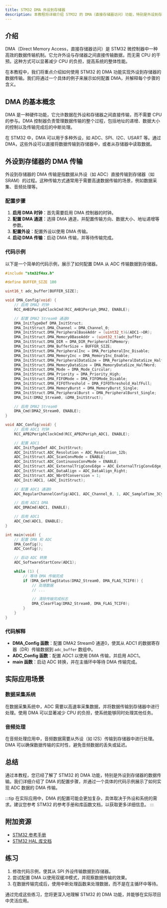 ```yaml
---
title: STM32 DMA 外设到存储器
description: 本教程将详细介绍 STM32 的 DMA（直接存储器访问）功能，特别是外设到存储器的数据传输。通过本教程，您将了解 DMA 的基本概念、配置方法以及实际应用场景。
---
```


## 介绍

DMA（Direct Memory Access，直接存储器访问）是 STM32 微控制器中一种高效的数据传输机制。它允许外设与存储器之间直接传输数据，而无需 CPU 的干预。这种方式可以显著减少 CPU 的负担，提高系统的整体性能。

在本教程中，我们将重点介绍如何使用 STM32 的 DMA 功能实现外设到存储器的数据传输。我们将通过一个具体的例子来展示如何配置 DMA，并解释每个步骤的含义。

## DMA 的基本概念

DMA 是一种硬件功能，它允许数据在外设和存储器之间直接传输，而不需要 CPU 的参与。DMA 控制器负责管理数据传输的整个过程，包括地址的递增、数据大小的控制以及传输完成后的中断处理。

在 STM32 中，DMA 可以用于多种外设，如 ADC、SPI、I2C、USART 等。通过 DMA，这些外设可以直接将数据传输到存储器中，或者从存储器中读取数据。

## 外设到存储器的 DMA 传输

外设到存储器的 DMA 传输是指数据从外设（如 ADC）直接传输到存储器（如 SRAM）的过程。这种传输方式通常用于需要高速数据传输的场景，例如数据采集、音频处理等。

### 配置步骤

1. **启用 DMA 时钟**：首先需要启用 DMA 控制器的时钟。
2. **配置 DMA 通道**：选择 DMA 通道，并配置传输方向、数据大小、地址递增等参数。
3. **配置外设**：配置外设以使用 DMA 传输。
4. **启动 DMA 传输**：启动 DMA 传输，并等待传输完成。

### 代码示例

以下是一个简单的代码示例，展示了如何配置 DMA 从 ADC 传输数据到存储器。

```c
#include "stm32f4xx.h"

#define BUFFER_SIZE 100

uint16_t adc_buffer[BUFFER_SIZE];

void DMA_Config(void) {
    // 启用 DMA2 时钟
    RCC_AHB1PeriphClockCmd(RCC_AHB1Periph_DMA2, ENABLE);

    // 配置 DMA2 Stream0 通道0
    DMA_InitTypeDef DMA_InitStruct;
    DMA_InitStruct.DMA_Channel = DMA_Channel_0;
    DMA_InitStruct.DMA_PeripheralBaseAddr = (uint32_t)&(ADC1->DR);
    DMA_InitStruct.DMA_Memory0BaseAddr = (uint32_t)adc_buffer;
    DMA_InitStruct.DMA_DIR = DMA_DIR_PeripheralToMemory;
    DMA_InitStruct.DMA_BufferSize = BUFFER_SIZE;
    DMA_InitStruct.DMA_PeripheralInc = DMA_PeripheralInc_Disable;
    DMA_InitStruct.DMA_MemoryInc = DMA_MemoryInc_Enable;
    DMA_InitStruct.DMA_PeripheralDataSize = DMA_PeripheralDataSize_HalfWord;
    DMA_InitStruct.DMA_MemoryDataSize = DMA_MemoryDataSize_HalfWord;
    DMA_InitStruct.DMA_Mode = DMA_Mode_Circular;
    DMA_InitStruct.DMA_Priority = DMA_Priority_High;
    DMA_InitStruct.DMA_FIFOMode = DMA_FIFOMode_Disable;
    DMA_InitStruct.DMA_FIFOThreshold = DMA_FIFOThreshold_HalfFull;
    DMA_InitStruct.DMA_MemoryBurst = DMA_MemoryBurst_Single;
    DMA_InitStruct.DMA_PeripheralBurst = DMA_PeripheralBurst_Single;
    DMA_Init(DMA2_Stream0, &DMA_InitStruct);

    // 启用 DMA2 Stream0
    DMA_Cmd(DMA2_Stream0, ENABLE);
}

void ADC_Config(void) {
    // 启用 ADC1 时钟
    RCC_APB2PeriphClockCmd(RCC_APB2Periph_ADC1, ENABLE);

    // 配置 ADC1
    ADC_InitTypeDef ADC_InitStruct;
    ADC_InitStruct.ADC_Resolution = ADC_Resolution_12b;
    ADC_InitStruct.ADC_ScanConvMode = ENABLE;
    ADC_InitStruct.ADC_ContinuousConvMode = ENABLE;
    ADC_InitStruct.ADC_ExternalTrigConvEdge = ADC_ExternalTrigConvEdge_None;
    ADC_InitStruct.ADC_DataAlign = ADC_DataAlign_Right;
    ADC_InitStruct.ADC_NbrOfConversion = 1;
    ADC_Init(ADC1, &ADC_InitStruct);

    // 配置 ADC1 通道0
    ADC_RegularChannelConfig(ADC1, ADC_Channel_0, 1, ADC_SampleTime_3Cycles);

    // 启用 ADC1 DMA
    ADC_DMACmd(ADC1, ENABLE);

    // 启用 ADC1
    ADC_Cmd(ADC1, ENABLE);
}

int main(void) {
    // 配置 DMA 和 ADC
    DMA_Config();
    ADC_Config();

    // 启动 ADC 转换
    ADC_SoftwareStartConv(ADC1);

    while (1) {
        // 等待 DMA 传输完成
        if (DMA_GetFlagStatus(DMA2_Stream0, DMA_FLAG_TCIF0)) {
            // 处理数据
            // ...

            // 清除传输完成标志
            DMA_ClearFlag(DMA2_Stream0, DMA_FLAG_TCIF0);
        }
    }
}
```

### 代码解释

- **DMA_Config 函数**：配置 DMA2 Stream0 通道0，使其从 ADC1 的数据寄存器（DR）传输数据到 `adc_buffer` 数组中。
- **ADC_Config 函数**：配置 ADC1 以使用 DMA 传输，并启用 ADC1。
- **main 函数**：启动 ADC 转换，并在主循环中等待 DMA 传输完成。

## 实际应用场景

### 数据采集系统

在数据采集系统中，ADC 需要以高速率采集数据，并将数据传输到存储器中进行处理。使用 DMA 可以显著减少 CPU 的负担，使系统能够同时处理其他任务。

### 音频处理

在音频处理应用中，音频数据需要从外设（如 I2S）传输到存储器中进行处理。DMA 可以确保数据传输的实时性，避免音频数据的丢失或延迟。

## 总结

通过本教程，您已经了解了 STM32 的 DMA 功能，特别是外设到存储器的数据传输。我们详细介绍了 DMA 的配置步骤，并通过一个具体的代码示例展示了如何实现 ADC 数据的 DMA 传输。

:::tip
在实际应用中，DMA 的配置可能会更加复杂，具体取决于外设和系统的需求。建议您参考 STM32 的参考手册和库函数文档，以获取更多详细信息。
:::

## 附加资源

- [STM32 参考手册](https://www.st.com/resource/en/reference_manual/dm00031020-stm32f405-415-stm32f407-417-stm32f427-437-and-stm32f429-439-advanced-arm-based-32-bit-mcus-stmicroelectronics.pdf)
- [STM32 HAL 库文档](https://www.st.com/en/embedded-software/stm32cube-mcu-mpu-packages.html)

## 练习

1. 修改代码示例，使其从 SPI 外设传输数据到存储器。
2. 尝试配置 DMA 以使用双缓冲模式，并观察数据传输的效果。
3. 在数据传输完成后，使用中断处理函数来处理数据，而不是在主循环中等待。

通过完成这些练习，您将更深入地理解 STM32 的 DMA 功能，并能够在实际项目中灵活应用。
